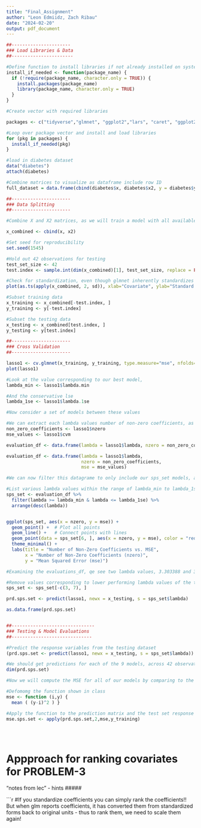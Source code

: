 ```yaml
---
title: "Final_Assignment"
author: "Leon Edmiidz, Zach Ribau"
date: "2024-02-20"
output: pdf_document
---
```


```r

##----------------------
### Load Libraries & Data
##-----------------------

#Define function to install libraries if not already installed on system
install_if_needed <- function(package_name) {
  if (!require(package_name, character.only = TRUE)) {
    install.packages(package_name)
    library(package_name, character.only = TRUE)
  }
}

#Create vector with required libraries

packages <- c("tidyverse","glmnet", "ggplot2","lars", "caret", "ggplot2", "GGally")

#Loop over package vector and install and load libraries
for (pkg in packages) {
  install_if_needed(pkg)
}

#load in diabetes dataset
data("diabetes")
attach(diabetes)

#Combine matrices to visualize as dataframe include row ID
full_dataset = data.frame(cbind(diabetes$x, diabetes$x2, y = diabetes$y))

##----------------------
### Data Splitting
##----------------------

#Combine X and X2 matrices, as we will train a model with all available  features.

x_combined <- cbind(x, x2)

#Set seed for reproducibility
set.seed(1545)

#Hold out 42 observations for testing
test_set_size <- 42 
test.index <- sample.int(dim(x_combined)[1], test_set_size, replace = FALSE)

#Check for standardization, even though glmnet inherently standardizes
plot(as.ts(apply(x_combined, 2, sd)), xlab="Covariate", ylab="Standard Deviation") 

#Subset training data
x_training <- x_combined[-test.index, ]
y_training <- y[-test.index]

#Subset the testing data
x_testing <- x_combined[test.index, ]
y_testing <- y[test.index]

```


```r
##----------------------
### Cross Validation
##----------------------

lasso1 <- cv.glmnet(x_training, y_training, type.measure="mse", nfolds=10)
plot(lasso1) 

#Look at the value corresponding to our best model, 
lambda_min <- lasso1$lambda.min

#And the conservative lse
lambda_1se <- lasso1$lambda.1se

#Now consider a set of models between these values

#We can extract each lambda values number of non-zero coefficients, as well as mse values, and save to a dataframe
non_zero_coefficients <- lasso1$nzero
mse_values <- lasso1$cvm

evaluation_df <- data.frame(lambda = lasso1$lambda, nzero = non_zero_coefficients)

evaluation_df <- data.frame(lambda = lasso1$lambda, 
                            nzero = non_zero_coefficients, 
                            mse = mse_values)

#We can now filter this datagrame to only include our sps_set models, and comapre them accordingly.

#List various lambda values within the range of lambda_min to lambda_1se
sps_set <- evaluation_df %>%
  filter(lambda >= lambda_min & lambda <= lambda_1se) %>%
  arrange(desc(lambda))


ggplot(sps_set, aes(x = nzero, y = mse)) +
  geom_point() +  # Plot all points
  geom_line() +   # Connect points with lines
  geom_point(data = sps_set[6, ], aes(x = nzero, y = mse), color = "red", size = 4, shape = 8) + # Highlight index 6
  theme_minimal() +
  labs(title = "Number of Non-Zero Coefficients vs. MSE",
       x = "Number of Non-Zero Coefficients (nzero)",
       y = "Mean Squared Error (mse)")

#Examining the evaluations_df, qe see two lambda values, 3.303388 and 3.625464 that are close to our best model and that have the same nzero value (18), thus we will consider the higher performing one, 3.303388. additional values share an nzero of 14, so we take only the 4.792651.

#Remove values corresponding to lower performing lambda values of the two pairs
sps_set <- sps_set[-c(3, 7), ]

prd.sps.set <- predict(lasso1, newx = x_testing, s = sps_set$lambda)

as.data.frame(prd.sps.set)


##-------------------------------
### Testing & Model Evaluations
##------------------------------

#Predict the response variables from the testing dataset
(prd.sps.set <- predict(lasso1, newx = x_testing, s = sps_set$lambda))

#We should get predictions for each of the 9 models, across 42 observations.
dim(prd.sps.set)

#Now we will compute the MSE for all of our models by comparing to the ground truth response variables

#Defomomg the function shown in class
mse <- function (i,y) {
  mean ( (y-i)^2 ) }	

#Apply the function to the prediction matrix and the test set response variables
mse.sps.set <- apply(prd.sps.set,2,mse,y_training)





```



#####
# Appproach for ranking covariates for PROBLEM-3 
"notes from lec" - hints
#####

```r


#If you standardize coefficients you can simply rank the coefficients!! But when glm reports coefficients, it has converted them from standardized forms back to original units - thus to rank them, we need to scale them again!


